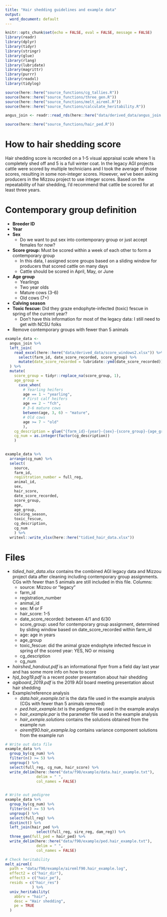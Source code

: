 ```yaml
---
title: "Hair shedding guidelines and example data"
output:
  word_document: default
---
```


```r
knitr::opts_chunk$set(echo = FALSE, eval = FALSE, message = FALSE)
library(readr)
library(dplyr)
library(tidyr)
library(stringr)
library(glue)
library(rlang)
library(lubridate)
library(magrittr)
library(purrr)
library(readxl)
library(tidylog)

source(here::here("source_functions/cg_tallies.R"))
source(here::here("source_functions/three_gen.R"))
source(here::here("source_functions/melt_aireml.R"))
source(here::here("source_functions/calculate_heritability.R"))
```

```r

angus_join <- readr::read_rds(here::here("data/derived_data/angus_join.rds"))

```

```r
source(here::here("source_functions/hair_ped.R"))
```

# How to hair shedding score

Hair shedding score is recorded on a 1-5 visual appraisal scale where 1 is completely shed off and 5 is a full winter coat. In the legacy AGI projects cattle were scored by multiple technicians and I took the average of those scores, resulting in some non-integer scores. However, we've been asking producers in the Mizzou project to use integer scores. Based on the repeatability of hair shedding, I'd recommend that cattle be scored for at least three years.

# Contemporary group definition

* **Breeder ID**
* **Year**
* **Sex**
    + Do we want to put sex into contemporary group or just accept females for now?
* **Score group:** Must be scored within a week of each other to form a contemporary group
    + In this data, I assigned score groups based on a sliding window for producers that scored cattle on many days
    + Cattle should be scored in April, May, or June
* **Age group**
    + Yearlings
    + Two year olds
    + Mature cows (3-6)
    + Old cows (7+)
* **Calving season**
* **Toxic fescue:** Did they graze endophyte-infected (toxic) fescue in spring of the current year?
    + Don't have this information for most of the legacy data: I still need to get with NCSU folks
* Remove contemporary groups with fewer than 5 animals


```r
example_data <-
  angus_join %>% 
  left_join(
    read_excel(here::here("data/derived_data/score_windows2.xlsx")) %>% 
      select(farm_id, date_score_recorded, score_group) %>% 
      mutate(date_score_recorded = lubridate::ymd(date_score_recorded))
  ) %>% 
  mutate(
    score_group = tidyr::replace_na(score_group, 1),
    age_group =
      case_when(
        # Yearling heifers
        age == 1 ~ "yearling",
        # First calf heifers
        age == 2 ~ "fch",
        # 3-6 mature cows
        between(age, 3, 6) ~ "mature",
        # Old cows
        age >= 7 ~ "old"
        ),
    cg_description = glue("{farm_id}-{year}-{sex}-{score_group}-{age_group}-{calving_season}-{toxic_fescue}"),
    cg_num = as.integer(factor(cg_description))
    ) 
  
```

```r
example_data %>% 
  arrange(cg_num) %>% 
  select(
    source,
    farm_id,
    registration_number = full_reg,
    animal_id, 
    sex, 
    hair_score,
    date_score_recorded,
    score_group,
    age,
    age_group,
    calving_season,
    toxic_fescue,
    cg_description,
    cg_num
    ) %>% 
  writexl::write_xlsx(here::here("tidied_hair_data.xlsx"))
```

# Files

* *tidied_hair_data.xlsx* contains the combined AGI legacy data and Mizzou project data after cleaning including contemporary group assignments. CGs with fewer than 5 animals are still included in this file. Columns:
    + source: Mizzou or "legacy"
    + farm_id
    + registration_number
    + animal_id
    + sex: M or F
    + hair_score: 1-5
    + date_score_recorded: between 4/1 and 6/30
    + score_group: used for contemporary group assignment, determined by sliding window based on date_score_recorded within farm_id
    + age: age in years
    + age_group
    + toxic_fescue: did the animal graze endophyte infected fescue in spring of the scored year: YES, NO or missing
    + cg_description
    + cg_num
* *hairshed_handout.pdf* is an informational flyer from a field day last year and has some more info on how to score
* *hjd_bog19.pdf* is a recent poster presentation about hair shedding
* *agiboard_2019.pdf* is the 2019 AGI board meeting presentation about hair shedding
* Example/reference analysis
    + *data.hair_example.txt* is the data file used in the example analysis (CGs with fewer than 5 animals removed)
    + *ped.hair_example.txt* is the pedigree file used in the example analys
    + *hair_example.par* is the parameter file used in the example analysis
    + *hair_exmple.solutions* contains the solutions obtained from the example run
    + *airemlf90.hair_example.log* contains variance component solutions from the example run


```r
# Write out data file
example_data %>% 
  group_by(cg_num) %>% 
  filter(n() >= 5) %>% 
  ungroup() %>% 
  select(full_reg, cg_num, hair_score) %>% 
  write_delim(here::here("data/f90/example/data.hair_example.txt"),
              delim = " ",
              col_names = FALSE)
  
```

```r
# Write out pedigree
example_data %>% 
  group_by(cg_num) %>% 
  filter(n() >= 5) %>% 
  ungroup() %>% 
  select(full_reg) %>% 
  distinct() %>% 
  left_join(hair_ped %>% 
              select(full_reg, sire_reg, dam_reg)) %>% 
  three_gen(full_ped = hair_ped) %>% 
  write_delim(here::here("data/f90/example/ped.hair_example.txt"),
              delim = " ",
              col_names = FALSE)
```

```r
# Check heritability 
melt_aireml(
  path = "data/f90/example/airemlf90.hair_example.log",
  effect2 = c("hair_dir"),
  effect3 = c("hair_pe"),
  resids = c("hair_res")
            ) %>% 
  univ_heritability(
    abbrv = "hair",
    desc = "Hair shedding",
    pe = TRUE
  )
```

